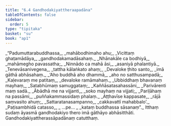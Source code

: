 ```yaml
---
title: "6.4 Gandhodakiyattheraapadāna"
tableOfContents: false
sidebar:
  order: 5
type: "tipitaka"
basket: "su"
book: "ap1"
---
```



<DynamicBreadcrumb />

<Division number="25" book="ap1">

<Paragraph number="1406" type="verses" book="ap1">
_“Padumuttarabuddhassa,_  
_mahābodhimaho ahu;_  
_Vicittaṃ ghaṭamādāya,_  
_gandhodakamadāsahaṃ._  

</Paragraph>

</Division>
<Division number="26" book="ap1">

<Paragraph number="1407" type="verses" book="ap1">
_Nhānakāle ca bodhiyā,_  
_mahāmegho pavassatha;_  
_Ninnādo ca mahā āsi,_  
_asaniyā phalantiyā._  

</Paragraph>

</Division>
<Division number="27" book="ap1">

<Paragraph number="1408" type="verses" book="ap1">
_Tenevāsanivegena,_  
_tattha kālaṅkato ahaṃ;_  
_Devaloke ṭhito santo,_  
_imā gāthā abhāsahaṃ._  

</Paragraph>

</Division>
<Division number="28" book="ap1">

<Paragraph number="1409" type="verses" book="ap1">
_‘Aho buddhā aho dhammā,_  
_aho no satthusampadā;_  
_Kaḷevaraṃ me patitaṃ,_  
_devaloke ramāmahaṃ._  

</Paragraph>

</Division>
<Division number="29" book="ap1">

<Paragraph number="1410" type="verses" book="ap1">
_Ubbiddhaṃ bhavanaṃ mayhaṃ,_  
_Satabhūmaṃ samuggataṃ;_  
_Kaññāsatasahassāni,_  
_Parivārenti maṃ sadā._  

</Paragraph>

</Division>
<Division number="30" book="ap1">

<Paragraph number="1411" type="verses" book="ap1">
_Ābādhā me na vijjanti,_  
_soko mayhaṃ na vijjati;_  
_Pariḷāhaṃ na passāmi,_  
_puññakammassidaṃ phalaṃ._  

</Paragraph>

</Division>
<Division number="31" book="ap1">

<Paragraph number="1412" type="verses" book="ap1">
_Aṭṭhavīse kappasate,_  
_rājā saṃvasito ahuṃ;_  
_Sattaratanasampanno,_  
_cakkavattī mahabbalo’._  

</Paragraph>

</Division>
<Division number="32" book="ap1">

<Paragraph number="1413" type="verses" book="ap1">
_Paṭisambhidā catasso,_  
_ …pe… _  
_kataṃ buddhassa sāsanaṃ”._  

</Paragraph>

<Paragraph number="1414" book="ap1">
Itthaṃ sudaṃ āyasmā gandhodakiyo thero imā gāthāyo abhāsitthāti.

</Paragraph>
</Division>

<Paragraph number="1415" type="center" book="ap1">
Gandhodakiyattherassāpadānaṃ catutthaṃ.
</Paragraph>